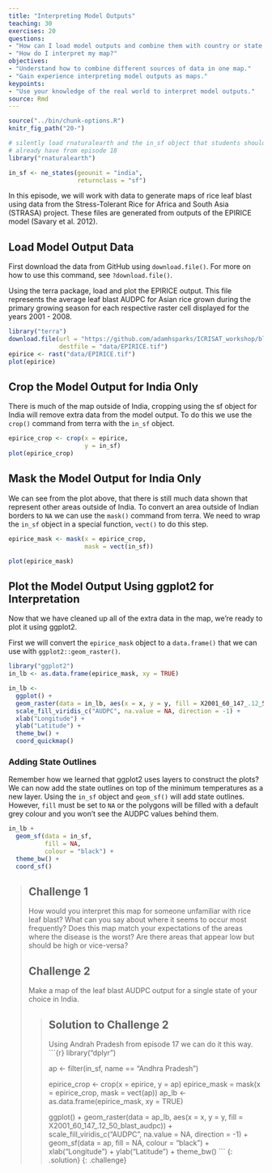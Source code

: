 ```yaml
---
title: "Interpreting Model Outputs"
teaching: 30
exercises: 20
questions:
- "How can I load model outputs and combine them with country or state outlines?"
- "How do I interpret my map?"
objectives:
- "Understand how to combine different sources of data in one map."
- "Gain experience interpreting model outputs as maps."
keypoints:
- "Use your knowledge of the real world to interpret model outputs."
source: Rmd
---
```


```r
source("../bin/chunk-options.R")
knitr_fig_path("20-")

# silently load rnaturalearth and the in_sf object that students should
# already have from episode 18
library("rnaturalearth")

in_sf <- ne_states(geounit = "india",
                   returnclass = "sf")
```

In this episode, we will work with data to generate maps of rice leaf blast using data from the Stress-Tolerant Rice for Africa and South Asia (STRASA) project.
These files are generated from outputs of the EPIRICE model (Savary et al. 2012).

## Load Model Output Data

First download the data from GitHub using `download.file()`.
For more on how to use this command, see `?download.file()`.

Using the terra package, load and plot the EPIRICE output.
This file represents the average leaf blast AUDPC for Asian rice grown during the primary growing season for each respective raster cell displayed for the years 2001 - 2008.

```r
library("terra")
download.file(url = "https://github.com/adamhsparks/ICRISAT_workshop/blob/gh-pages/data/EPIRICE.tif?raw=true",
              destfile = "data/EPIRICE.tif")
epirice <- rast("data/EPIRICE.tif")
plot(epirice)
```

## Crop the Model Output for India Only

There is much of the map outside of India, cropping using the sf object for India will remove extra data from the model output.
To do this we use the `crop()` command from terra with the `in_sf` object.

```r
epirice_crop <- crop(x = epirice,
                     y = in_sf)
plot(epirice_crop)
```

## Mask the Model Output for India Only

We can see from the plot above, that there is still much data shown that represent other areas outside of India.
To convert an area outside of Indian borders to `NA` we can use the `mask()` command from terra.
We need to wrap the `in_sf` object in a special function, `vect()` to do this step.

```r
epirice_mask <- mask(x = epirice_crop,
                     mask = vect(in_sf))

plot(epirice_mask)
```

## Plot the Model Output Using ggplot2 for Interpretation

Now that we have cleaned up all of the extra data in the map, we're ready to plot it using ggplot2.

First we will convert the `epirice_mask` object to a `data.frame()` that we can use with `ggplot2::geom_raster()`.

```r
library("ggplot2")
in_lb <- as.data.frame(epirice_mask, xy = TRUE)

in_lb <-
  ggplot() +
  geom_raster(data = in_lb, aes(x = x, y = y, fill = X2001_60_147_.12_50_blast_audpc)) +
  scale_fill_viridis_c("AUDPC", na.value = NA, direction = -1) +
  xlab("Longitude") +
  ylab("Latitude") +
  theme_bw() +
  coord_quickmap()
```

### Adding State Outlines

Remember how we learned that ggplot2 uses layers to construct the plots?
We can now add the state outlines on top of the minimum temperatures as a new layer.
Using the `in_sf` object and `geom_sf()` will add state outlines.
However, `fill` must be set to `NA` or the polygons will be filled with a default grey colour and you won't see the AUDPC values behind them.

```r
in_lb +
  geom_sf(data = in_sf,
          fill = NA,
          colour = "black") +
  theme_bw() +
  coord_sf()
```

> ## Challenge 1
>
> How would you interpret this map for someone unfamiliar with rice leaf blast?
> What can you say about where it seems to occur most frequently?
> Does this map match your expectations of the areas where the disease is the worst?
> Are there areas that appear low but should be high or vice-versa?
>
> ## Challenge 2
>
> Make a map of the leaf blast AUDPC output for a single state of your choice in India.
>
> > ## Solution to Challenge 2
> > Using Andrah Pradesh from episode 17 we can do it this way.
> >```{r}
> > library("dplyr")
> >
> > ap <- filter(in_sf, name == "Andhra Pradesh")
> >
> > epirice_crop <- crop(x = epirice,
> >                      y = ap)
> > epirice_mask = mask(x = epirice_crop,
> >                     mask = vect(ap))
> > ap_lb <- as.data.frame(epirice_mask, xy = TRUE)
> >
> > ggplot() +
> >   geom_raster(data = ap_lb, aes(x = x,
> >                                 y = y,
> >                                 fill = X2001_60_147_.12_50_blast_audpc)) +
> >   scale_fill_viridis_c("AUDPC", na.value = NA, direction = -1) +
> >   geom_sf(data = ap,
> >           fill = NA,
> >           colour = "black") +
> >   xlab("Longitude") +
> >   ylab("Latitude") +
> >   theme_bw()
> > ```
> {: .solution}
{: .challenge}
